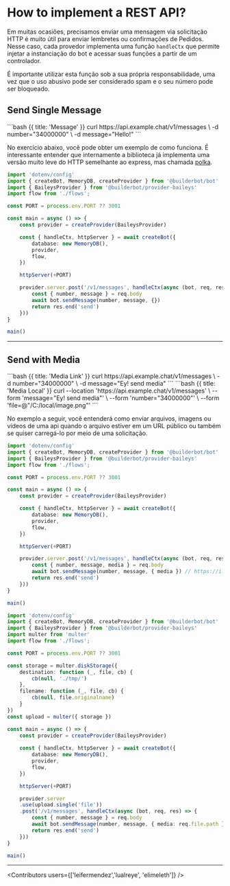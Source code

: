
# How to implement a REST API?

Em muitas ocasiões, precisamos enviar uma mensagem via solicitação HTTP é muito útil para enviar lembretes ou confirmações de Pedidos. Nesse caso, cada provedor implementa uma função `handleCtx` que permite injetar a instanciação do bot e acessar suas funções a partir de um controlador.

<Error>
É importante utilizar esta função sob a sua própria responsabilidade, uma vez que o uso abusivo pode ser considerado spam e o seu número pode ser bloqueado.
</Error>

## Send Single Message

  <CodeGroup title="Request" tag="POST" label="/v1/messages">
  ```bash {{ title: 'Message' }}
  curl https://api.example.chat/v1/messages \
    -d number="34000000" \
    -d message="Hello!"
  ```
  </CodeGroup>

No exercício abaixo, você pode obter um exemplo de como funciona. É interessante entender que internamente a biblioteca já implementa uma versão muito leve do HTTP semelhante ao express, mas chamada [polka](https://github.com/lukeed/polka/tree/main).

```ts {{title:'app.ts'}}
import 'dotenv/config'
import { createBot, MemoryDB, createProvider } from '@builderbot/bot'
import { BaileysProvider } from '@builderbot/provider-baileys'
import flow from './flows';

const PORT = process.env.PORT ?? 3001

const main = async () => {
    const provider = createProvider(BaileysProvider)

    const { handleCtx, httpServer } = await createBot({
        database: new MemoryDB(),
        provider,
        flow,
    })

    httpServer(+PORT)

    provider.server.post('/v1/messages', handleCtx(async (bot, req, res) => {
        const { number, message } = req.body
        await bot.sendMessage(number, message, {})
        return res.end('send')
    }))
}

main()
```
---

## Send with Media

  <CodeGroup title="Request" tag="POST" label="/v1/messages">
  ```bash {{ title: 'Media Link' }}
  curl https://api.example.chat/v1/messages \
    -d number="34000000" \
    -d message="Ey! send media"
  ```
  ```bash {{ title: 'Media Local' }}
  curl --location 'https://api.example.chat/v1/messages' \
  --form 'message="Ey! send media"' \
  --form 'number="34000000"' \
  --form 'file=@"/C:/local/image.png"'
  ```
  </CodeGroup>

No exemplo a seguir, você entenderá como enviar arquivos, imagens ou vídeos de uma api quando o arquivo estiver em um URL público ou também se quiser carregá-lo por meio de uma solicitação.

<CodeGroup>

```ts {{title:'app-media.ts'}}
import 'dotenv/config'
import { createBot, MemoryDB, createProvider } from '@builderbot/bot'
import { BaileysProvider } from '@builderbot/provider-baileys'
import flow from './flows';

const PORT = process.env.PORT ?? 3001

const main = async () => {
    const provider = createProvider(BaileysProvider)

    const { handleCtx, httpServer } = await createBot({
        database: new MemoryDB(),
        provider,
        flow,
    })

    httpServer(+PORT)

    provider.server.post('/v1/messages', handleCtx(async (bot, req, res) => {
        const { number, message, media } = req.body
        await bot.sendMessage(number, message, { media }) // https://i.imgur.com/0HpzsEm.png
        return res.end('send')
    }))
}

main()
```
```ts {{title:'app-media.storage.ts'}}
import 'dotenv/config'
import { createBot, MemoryDB, createProvider } from '@builderbot/bot'
import { BaileysProvider } from '@builderbot/provider-baileys'
import multer from 'multer'
import flow from './flows';

const PORT = process.env.PORT ?? 3001

const storage = multer.diskStorage({
    destination: function (_, file, cb) {
        cb(null, './tmp/')
    },
    filename: function (_, file, cb) {
        cb(null, file.originalname)
    }
})
const upload = multer({ storage })

const main = async () => {
    const provider = createProvider(BaileysProvider)
    
    const { handleCtx, httpServer } = await createBot({
        database: new MemoryDB(),
        provider,
        flow,
    })

    httpServer(+PORT)

    provider.server
    .use(upload.single('file'))
    .post('/v1/messages', handleCtx(async (bot, req, res) => {
        const { number, message } = req.body
        await bot.sendMessage(number, message, { media: req.file.path })
        return res.end('send')
    }))
}

main()
```
</CodeGroup>

---

<Guides />

<Resources />

<Contributors users={['leifermendez','lualreye', 'elimeleth']} />